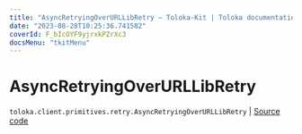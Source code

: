 ```yaml
---
title: "AsyncRetryingOverURLLibRetry — Toloka-Kit | Toloka documentation"
date: "2023-08-28T10:25:36.741582"
coverId: F_bIcOYF9yjrxkPZrXc3
docsMenu: "tkitMenu"
---
```


# AsyncRetryingOverURLLibRetry

`toloka.client.primitives.retry.AsyncRetryingOverURLLibRetry` | [Source code](https://github.com/Toloka/toloka-kit/blob/v1.2.1/src/client/primitives/retry.py#L328)